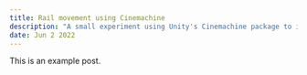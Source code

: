 ---
title: Rail movement using Cinemachine
description: "A small experiment using Unity's Cinemachine package to imitate Nier camera/gameplay transitions."
date: Jun 2 2022
---

This is an example post.
